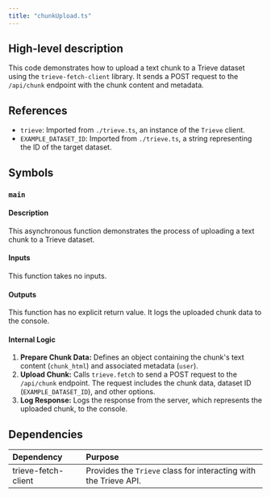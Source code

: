 ```yaml
---
title: "chunkUpload.ts"
---
```


## High-level description
This code demonstrates how to upload a text chunk to a Trieve dataset using the `trieve-fetch-client` library. It sends a POST request to the `/api/chunk` endpoint with the chunk content and metadata.

## References
- `trieve`: Imported from `./trieve.ts`, an instance of the `Trieve` client.
- `EXAMPLE_DATASET_ID`: Imported from `./trieve.ts`, a string representing the ID of the target dataset.

## Symbols

### `main`
#### Description
This asynchronous function demonstrates the process of uploading a text chunk to a Trieve dataset.

#### Inputs
This function takes no inputs.

#### Outputs
This function has no explicit return value. It logs the uploaded chunk data to the console.

#### Internal Logic
1. **Prepare Chunk Data:** Defines an object containing the chunk's text content (`chunk_html`) and associated metadata (`user`).
2. **Upload Chunk:** Calls `trieve.fetch` to send a POST request to the `/api/chunk` endpoint. The request includes the chunk data, dataset ID (`EXAMPLE_DATASET_ID`), and other options.
3. **Log Response:** Logs the response from the server, which represents the uploaded chunk, to the console.

## Dependencies
| Dependency | Purpose |
|:-----------|:--------|
| trieve-fetch-client | Provides the `Trieve` class for interacting with the Trieve API. | 

